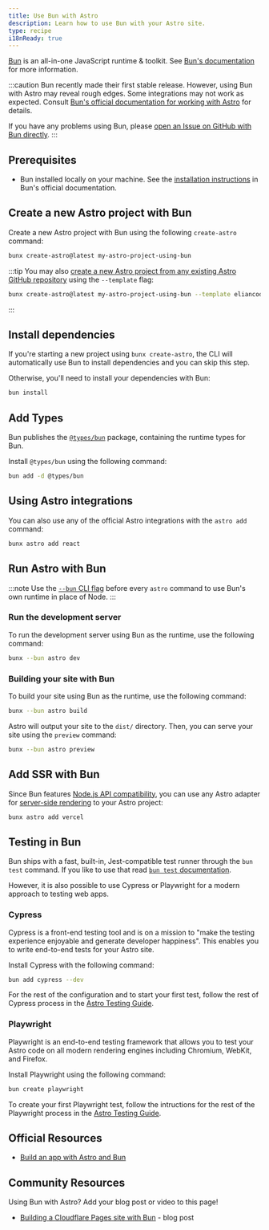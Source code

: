 ```yaml
---
title: Use Bun with Astro
description: Learn how to use Bun with your Astro site.
type: recipe
i18nReady: true
---
```


[Bun](https://bun.sh/) is an all-in-one JavaScript runtime & toolkit. See [Bun's documentation](https://bun.sh/docs) for more information.

:::caution
Bun recently made their first stable release. However, using Bun with Astro may reveal rough edges. Some integrations may not work as expected. Consult [Bun's official documentation for working with Astro](https://bun.sh/guides/ecosystem/astro) for details.

If you have any problems using Bun, please [open an Issue on GitHub with Bun directly](https://github.com/oven-sh/bun/issues/new/choose).
:::

## Prerequisites

- Bun installed locally on your machine. See the [installation instructions](https://bun.sh/docs/installation) in Bun's official documentation.

## Create a new Astro project with Bun

Create a new Astro project with Bun using the following `create-astro` command:

```bash
bunx create-astro@latest my-astro-project-using-bun
```

:::tip
You may also [create a new Astro project from any existing Astro GitHub repository](/en/install/auto/#starter-templates) using the `--template` flag:
```bash
bunx create-astro@latest my-astro-project-using-bun --template eliancodes/brutal
```
:::

## Install dependencies

If you're starting a new project using `bunx create-astro`, the CLI will automatically use Bun to install dependencies and you can skip this step.

Otherwise, you'll need to install your dependencies with Bun:

```bash
bun install
```

## Add Types

Bun publishes the [`@types/bun`](https://www.npmjs.com/package/@types/bun) package, containing the runtime types for Bun.

Install `@types/bun` using the following command:

```sh
bun add -d @types/bun
```

## Using Astro integrations

You can also use any of the official Astro integrations with the `astro add` command:

```bash
bunx astro add react
```

## Run Astro with Bun

:::note
Use the [`--bun` CLI flag](https://bun.sh/docs/cli/bunx#shebangs) before every `astro` command to use Bun's own runtime in place of Node.
:::

### Run the development server

To run the development server using Bun as the runtime, use the following command:

```bash
bunx --bun astro dev
```

### Building your site with Bun

To build your site using Bun as the runtime, use the following command:

```bash
bunx --bun astro build
```

Astro will output your site to the `dist/` directory. Then, you can serve your site using the `preview` command:

```bash
bunx --bun astro preview
```

## Add SSR with Bun

Since Bun features [Node.js API compatibility](https://bun.sh/docs/runtime/nodejs-apis), you can use any Astro adapter for [server-side rendering](/en/guides/server-side-rendering/) to your Astro project:

```bash
bunx astro add vercel
```

## Testing in Bun

Bun ships with a fast, built-in, Jest-compatible test runner through the `bun test` command. If you like to use that read [`bun test` documentation](https://bun.sh/docs/cli/test).

However, it is also possible to use Cypress or Playwright for a modern approach to testing web apps.

### Cypress

Cypress is a front-end testing tool and is on a mission to "make the testing experience enjoyable and generate developer happiness". This enables you to write end-to-end tests for your Astro site.

Install Cypress with the following command:

```bash
bun add cypress --dev
```

For the rest of the configuration and to start your first test, follow the rest of Cypress process in the [Astro Testing Guide](/en/guides/testing/#configuration).

### Playwright

Playwright is an end-to-end testing framework that allows you to test your Astro code on all modern rendering engines including Chromium, WebKit, and Firefox.

Install Playwright using the following command:

```bash
bun create playwright
```

To create your first Playwright test, follow the intructions for the rest of the Playwright process in the [Astro Testing Guide](/en/guides/testing/#create-your-first-playwright-test).

## Official Resources

- [Build an app with Astro and Bun](https://bun.sh/guides/ecosystem/astro)

## Community Resources

Using Bun with Astro? Add your blog post or video to this page!

- [Building a Cloudflare Pages site with Bun](https://blog.otterlord.dev/posts/hello-from-bun/) - blog post
